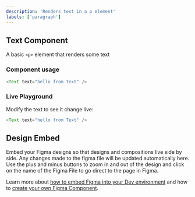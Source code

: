 ```yaml
---
description: 'Renders text in a p element'
labels: ['paragraph']
---
```



## Text Component

A basic `<p>` element that renders some text

### Component usage

```js
<Text text="hello from Text" />
```

### Live Playground

Modify the text to see it change live:

```js live
<Text text="hello from Text" />
```

## Design Embed

Embed your Figma designs so that designs and compositions live side by side. Any changes made to the figma file will be updated automatically here. Use the plus and minus buttons to zoom in and out of the design and click on the name of the Figma File to go direct to the page in Figma.

Learn more about [how to embed Figma into your Dev environment](https://harmony-docs.bit.dev/tutorials/embed-figma-in-bit) and how to [create your own Figma Component](https://harmony-docs.bit.dev/tutorials/embed-figma-in-bit#create-a-figma-component).

<FigmaEmbed iframeSrc="https://www.figma.com/embed?embed_host=share&url=https%3A%2F%2Fwww.figma.com%2Ffile%2FZrCtqdf6yQANC0xwpOxQmO%2FText-combinations%3Fnode-id%3D0%253A1" />
